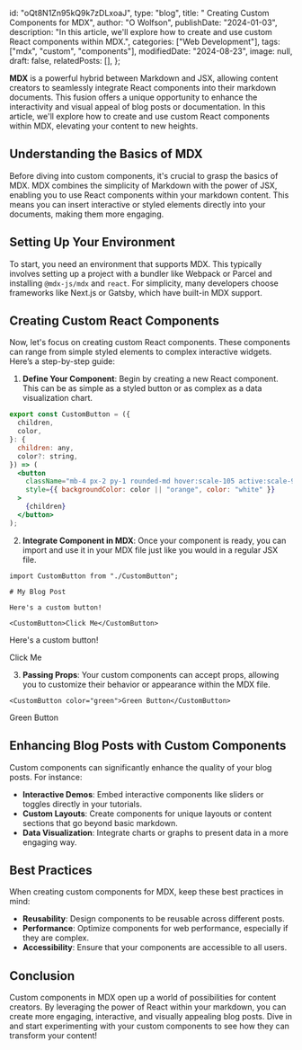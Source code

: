   id: "oQt8N1Zn95kQ9k7zDLxoaJ",
  type: "blog",
  title: " Creating Custom Components for MDX",
  author: "O Wolfson",
  publishDate: "2024-01-03",
  description:
    "In this article, we'll explore how to create and use custom React components within MDX.",
  categories: ["Web Development"],
  tags: ["mdx", "custom", "components"],
  modifiedDate: "2024-08-23",
  image: null,
  draft: false,
  relatedPosts: [],
};


**MDX** is a powerful hybrid between Markdown and JSX, allowing content creators to seamlessly integrate React components into their markdown documents. This fusion offers a unique opportunity to enhance the interactivity and visual appeal of blog posts or documentation. In this article, we'll explore how to create and use custom React components within MDX, elevating your content to new heights.

## Understanding the Basics of MDX

Before diving into custom components, it's crucial to grasp the basics of MDX. MDX combines the simplicity of Markdown with the power of JSX, enabling you to use React components within your markdown content. This means you can insert interactive or styled elements directly into your documents, making them more engaging.

## Setting Up Your Environment

To start, you need an environment that supports MDX. This typically involves setting up a project with a bundler like Webpack or Parcel and installing `@mdx-js/mdx` and `react`. For simplicity, many developers choose frameworks like Next.js or Gatsby, which have built-in MDX support.

## Creating Custom React Components

Now, let's focus on creating custom React components. These components can range from simple styled elements to complex interactive widgets. Here’s a step-by-step guide:

1. **Define Your Component**: Begin by creating a new React component. This can be as simple as a styled button or as complex as a data visualization chart.

```jsx
export const CustomButton = ({
  children,
  color,
}: {
  children: any,
  color?: string,
}) => (
  <button
    className="mb-4 px-2 py-1 rounded-md hover:scale-105 active:scale-95 transition-transform"
    style={{ backgroundColor: color || "orange", color: "white" }}
  >
    {children}
  </button>
);
```

2. **Integrate Component in MDX**: Once your component is ready, you can import and use it in your MDX file just like you would in a regular JSX file.

```mdx
import CustomButton from "./CustomButton";

# My Blog Post

Here's a custom button!

<CustomButton>Click Me</CustomButton>
```

Here's a custom button!

<CustomButton>Click Me</CustomButton>

3. **Passing Props**: Your custom components can accept props, allowing you to customize their behavior or appearance within the MDX file.

```mdx
<CustomButton color="green">Green Button</CustomButton>
```

<CustomButton color="green">Green Button</CustomButton>

## Enhancing Blog Posts with Custom Components

Custom components can significantly enhance the quality of your blog posts. For instance:

- **Interactive Demos**: Embed interactive components like sliders or toggles directly in your tutorials.
- **Custom Layouts**: Create components for unique layouts or content sections that go beyond basic markdown.
- **Data Visualization**: Integrate charts or graphs to present data in a more engaging way.

## Best Practices

When creating custom components for MDX, keep these best practices in mind:

- **Reusability**: Design components to be reusable across different posts.
- **Performance**: Optimize components for web performance, especially if they are complex.
- **Accessibility**: Ensure that your components are accessible to all users.

## Conclusion

Custom components in MDX open up a world of possibilities for content creators. By leveraging the power of React within your markdown, you can create more engaging, interactive, and visually appealing blog posts. Dive in and start experimenting with your custom components to see how they can transform your content!
